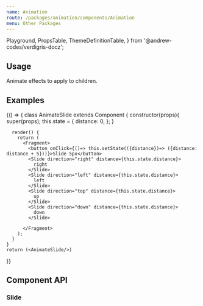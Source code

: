 ```yaml
---
name: Animation
route: /packages/animation/components/Animation
menu: Other Packages
---
```


  Playground,
  PropsTable,
  ThemeDefinitionTable,
} from '@andrew-codes/verdigris-docz';

## Usage

Animate effects to apply to children.

## Examples

<Playground data-test="slide">
  {() => {
    class AnimateSlide extends Component {
      constructor(props){
        super(props);
        this.state = {
          distance: 0,
        };
      }

      render() {
        return (
          <Fragment>
            <button onClick={()=> this.setState(({distance})=> ({distance: distance + 5}))}>Slide 5px</button>
            <Slide direction="right" distance={this.state.distance}>
              right
            </Slide>
            <Slide direction="left" distance={this.state.distance}>
              left
            </Slide>
            <Slide direction="top" distance={this.state.distance}>
              up
            </Slide>
            <Slide direction="down" distance={this.state.distance}>
              down
            </Slide>

          </Fragment>
        );
      }
    }
    return (<AnimateSlide/>)

}}

</Playground>

## Component API

### Slide

<PropsTable of={Slide} />

